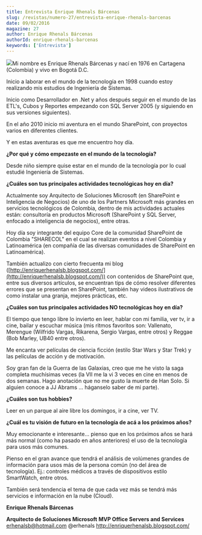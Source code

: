 ```yaml
---
title: Entrevista Enrique Rhenals Bárcenas
slug: /revistas/numero-27/entrevista-enrique-rhenals-barcenas
date: 09/02/2016
magazine: 27
author: Enrique Rhenals Bárcenas
authorId: enrique-rhenals-barcenas
keywords: ['Entrevista']
---
```






​![](/../images/autores/enrique-rhenals-barcenas.png#author)Mi nombre es Enrique Rhenals Bárcenas y nací en 1976 en Cartagena (Colombia) y vivo en Bogotá D.C.

Inicio a laborar en el mundo de la tecnología en 1998 cuando estoy realizando mis estudios de Ingeniería de Sistemas.

Inicio como Desarrollador en .Net y años después seguir en el mundo de las ETL's, Cubos y Reportes empezando con SQL Server 2005 (y siguiendo en sus versiones siguientes).

En el año 2010 inicio mi aventura en el mundo SharePoint, con proyectos varios en diferentes clientes.

Y en estas aventuras es que me encuentro hoy día.

**¿Por qué y cómo empezaste en el mundo de la tecnología?**

Desde niño siempre quise estar en el mundo de la tecnología por lo cual estudié Ingeniería de Sistemas.

**¿Cuáles son tus principales actividades tecnológicas hoy en día?**

Actualmente soy Arquitecto de Soluciones Microsoft (en SharePoint e Inteligencia de Negocios) de uno de los Partners Microsoft más grandes en servicios tecnológicos de Colombia, dentro de mis actividades actuales están: consultoría en productos Microsoft (SharePoint y SQL Server, enfocado a inteligencia de negocios), entre otras.

Hoy día soy integrante del equipo Core de la comunidad SharePoint de Colombia "SHARECOL" en el cual se realizan eventos a nivel Colombia y Latinoamérica (en compañía de las diversas comunidades de SharePoint en Latinoamérica).

También actualizo con cierto frecuenta mi blog ([http://enriquerhenalsb.blogspot.com/](http://enriquerhenalsb.blogspot.com/)) con contenidos de SharePoint que, entre sus diversos artículos, se encuentran tips de cómo resolver diferentes errores que se presentan en SharePoint, también hay videos ilustrativos de como instalar una granja, mejores prácticas, etc.

**¿Cuáles son tus principales actividades NO tecnológicas hoy en día?**

El tiempo que tengo libre lo invierto en leer, hablar con mi familia, ver tv, ir a cine, bailar y escuchar música (mis ritmos favoritos son: Vallenato, Merengue (Wilfrido Vargas, Rikarena, Sergio Vargas, entre otros) y Reggae (Bob Marley, UB40 entre otros).

Me encanta ver películas de ciencia ficción (estilo Star Wars y Star Trek) y las películas de acción y de motivación.

Soy gran fan de la Guerra de las Galaxias, creo que me he visto la saga completa muchísimas veces (la VII me la vi 3 veces en cine en menos de dos semanas. Hago anotación que no me gusto la muerte de Han Solo. Si alguien conoce a JJ Abrams … háganselo saber de mi parte).

**¿Cuáles son tus hobbies?**

Leer en un parque al aire libre los domingos, ir a cine, ver TV.

**¿Cuál es tu visión de futuro en la tecnología de acá a los próximos años?**

Muy emocionante e interesante… pienso que en los próximos años se hará más normal (como ha pasado en años anteriores) el uso de la tecnología para usos más comunes.

Pienso en el gran avance que tendrá el análisis de volúmenes grandes de información para usos más de la persona común (no del área de tecnología). Ej.: controles médicos a través de dispositivos estilo SmartWatch, entre otros.

También será tendencia el tema de que cada vez más se tendrá más servicios e información en la nube (Cloud).



**Enrique Rhenals Bárcenas**

**Arquitecto de Soluciones Microsoft**
**MVP Office Servers and Services**
 erhenalsb@hotmail.com
 @erhenals
 http://enriquerhenalsb.blogspot.com/

 
 
